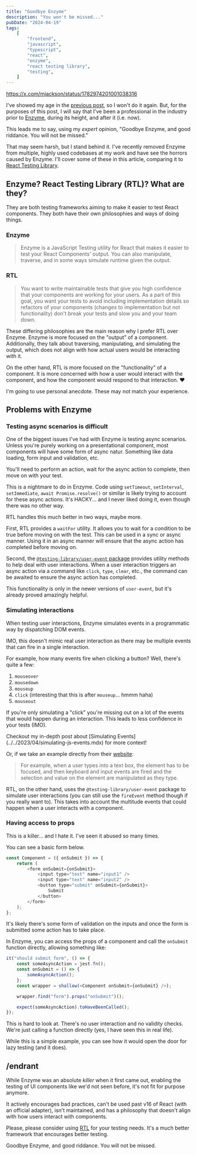 ```yaml
---
title: "Goodbye Enzyme"
description: "You won't be missed..."
pubDate: "2024-04-19"
tags:
    [
        "frontend",
        "javascript",
        "typescript",
        "react",
        "enzyme",
        "react testing library",
        "testing",
    ]
---
```


<style>
    {`.twitter-tweet {
    margin-left: auto;
    margin-right: auto;
`}
</style>



https://x.com/mjackson/status/1782974201001038316



I've showed my age in the [previous post](./snapshot-testing-sucks.md), so I won't do it again. But, for the
purposes of this post, I will say that I've been a professional in the industry prior to [Enzyme](https://enzymejs.github.io/enzyme/),
during its height, and after it (i.e. now).

This leads me to say, using my _expert_ opinion, "Goodbye Enzyme, and good riddance. You will not be missed."

That may seem harsh, but I stand behind it. I've recently removed Enzyme from multiple, highly used codebases at my work
and have see the horrors caused by Enzyme. I'll cover some of these in this article, comparing it to [React Testing Library][rtl].

## Enzyme? React Testing Library (RTL)? What are they?

They are both testing frameworks aiming to make it easier to test React components. They both have their own philosophies
and ways of doing things.

### Enzyme

> Enzyme is a JavaScript Testing utility for React that makes it easier to test your React Components' output.
> You can also manipulate, traverse, and in some ways simulate runtime given the output.

### RTL

> You want to write maintainable tests that give you high confidence that your components are working for your users.
> As a part of this goal, you want your tests to avoid including implementation details so refactors of your components
> (changes to implementation but not functionality) don't break your tests and slow you and your team down.

<Tweet id="https://twitter.com/kentcdodds/status/977018512689455106" />

These differing philosophies are the main reason why I prefer RTL over Enzyme. Enzyme is more focused on the "output" of
a component. Additionally, they talk about traversing, manipulating, and simulating the output, which does not align
with how actual users would be interacting with it.

On the other hand, RTL is more focused on the "functionality" of a component. It is more concerned with how a user would
interact with the component, and how the component would respond to that interaction. ❤️

<Banner type="info">
    I'm going to use personal anecdote. These may not match your experience.
</Banner>

## Problems with Enzyme

### Testing async scenarios is difficult

One of the biggest issues I've had with Enzyme is testing async scenarios. Unless you're purely working on a presentational component, most components will have some form of async natur. Something like data loading, form input and validation, etc.

You'll need to perform an action, wait for the async action to complete, then move on with your test.

This is a nightmare to do in Enzyme. Code using `setTimeout`, `setInterval`, `setImmediate`, `await Promise.resolve()` or similar is likely trying to account for these async actions. It's HACKY... and I never liked doing it, even though there was no other way.

RTL handles this much better in two ways, maybe more.

First, RTL provides a `waitFor` utility. It allows you to wait for a condition to be true before moving on with the test. This can be used in a sync or async manner. Using it in an async manner will ensure that the async action has completed before moving on.

Second, the [`@testing-library/user-event` package](https://testing-library.com/docs/user-event/intro/) provides utility methods to help deal with user interactions. When a user interaction triggers an async action via a command like `click`, `type`, `clear`, etc., the command can be awaited to ensure the async action has completed.

This functionality is only in the newer versions of `user-event`, but it's already proved amazingly helpful.

### Simulating interactions

When testing user interactions, Enzyme simulates events in a programmatic way by dispatching DOM events.

IMO, this doesn't mimic real user interaction as there may be multiple events that can fire in a single interaction.

For example, how many events fire when clicking a button? Well, there's quite a few:

1. `mouseover`
2. `mousedown`
3. `mouseup`
4. `click` (interesting that this is after `mouseup`... hmmm haha)
5. `mouseout`

If you're only simulating a "click" you're missing out on a lot of the events that would happen during an interaction. This leads
to less confidence in your tests (IMO).

<Banner type="info">
    Checkout my in-depth post about [Simulating
    Events](../../2023/04/simulating-js-events.mdx) for more context!
</Banner>

Or, if we take an example directly from their [website](https://testing-library.com/docs/user-event/intro/):

> For example, when a user types into a text box, the element has to be focused, and then keyboard and input events are fired and the selection and value on the element are manipulated as they type.

RTL, on the other hand, uses the `@testing-library/user-event` package to simulate user interactions (you can still use the
`fireEvent` method though if you really want to). This takes into account the multitude events that could happen when a user
interacts with a component.

### Having access to props

This is a killer... and I hate it. I've seen it abused so many times.

You can see a basic form below.

```js
const Component = ({ onSubmit }) => {
    return (
        <form onSubmit={onSubmit}>
            <input type="text" name="input1" />
            <input type="text" name="input2" />
            <button type="submit" onSubmit={onSubmit}>
                Submit
            </button>
        </form>
    );
};
```

It's likely there's some form of validation on the inputs and once the form is submitted some action has to take place.

In Enzyme, you can access the props of a component and call the `onSubmit` function directly, allowing something like:

```js
it("should submit form", () => {
    const someAsyncAction = jest.fn();
    const onSubmit = () => {
        someAsyncAction();
    };
    const wrapper = shallow(<Component onSubmit={onSubmit} />);

    wrapper.find("form").props("onSubmit")();

    expect(someAsyncAction).toHaveBeenCalled();
});
```

This is hard to look at. There's no user interaction and no validity checks. We're just calling a function directly (yes,
I have seen this in real life).

While this is a simple example, you can see how it would open the door for lazy testing (and it does).

## /endrant

While Enzyme was an absolute _killer_ when it first came out, enabling the testing of UI components like we'd not seen before, it's
not fit for purpose anymore.

It actively encourages bad practices, can't be used past v16 of React (with an official adapter),
isn't maintained, and has a philosophy that doesn't align with how users interact with components.

Please, please consider using [RTL][rtl] for your testing needs. It's a much better framework that encourages better testing.

Goodbye Enzyme, and good riddance. You will not be missed.

<script async src="https://platform.twitter.com/widgets.js"></script>

[rtl]: (https://testing-library.com/docs/react-testing-library/intro/).
